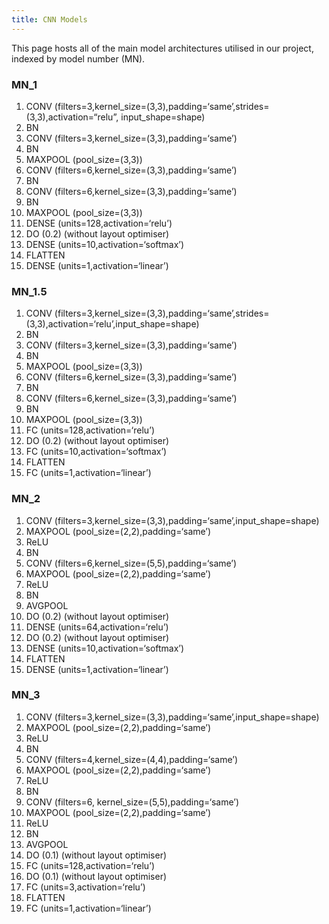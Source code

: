 ```yaml
---
title: CNN Models
---
```


This page hosts all of the main model architectures utilised in our project, indexed by model number (MN).

### MN_1

1. CONV (filters=3,kernel_size=(3,3),padding='same',strides=(3,3),activation="relu", input_shape=shape)
2. BN
3. CONV (filters=3,kernel_size=(3,3),padding='same')
4. BN
5. MAXPOOL (pool_size=(3,3))
6. CONV (filters=6,kernel_size=(3,3),padding='same')
7. BN
8. CONV (filters=6,kernel_size=(3,3),padding='same')
9. BN
10. MAXPOOL (pool_size=(3,3))
11. DENSE (units=128,activation='relu')
12. DO (0.2) (without layout optimiser)
13. DENSE (units=10,activation='softmax')
14. FLATTEN
15. DENSE (units=1,activation='linear')

### MN_1.5

1. CONV (filters=3,kernel_size=(3,3),padding='same',strides=(3,3),activation='relu',input_shape=shape)
2. BN
3. CONV (filters=3,kernel_size=(3,3),padding='same')
4. BN
5. MAXPOOL (pool_size=(3,3))
6. CONV (filters=6,kernel_size=(3,3),padding='same')
7. BN
8. CONV (filters=6,kernel_size=(3,3),padding='same')
9. BN
10. MAXPOOL (pool_size=(3,3))
11. FC (units=128,activation='relu')
12. DO (0.2) (without layout optimiser)
13. FC (units=10,activation='softmax')
14. FLATTEN
15. FC (units=1,activation='linear')

### MN_2

1. CONV (filters=3,kernel_size=(3,3),padding='same',input_shape=shape)
2. MAXPOOL (pool_size=(2,2),padding='same')
3. ReLU
4. BN
5. CONV (filters=6,kernel_size=(5,5),padding='same')
6. MAXPOOL (pool_size=(2,2),padding='same')
7. ReLU
8. BN
9. AVGPOOL
10. DO (0.2) (without layout optimiser)
11. DENSE (units=64,activation='relu')
12. DO (0.2) (without layout optimiser)
13. DENSE (units=10,activation='softmax')
14. FLATTEN
15. DENSE (units=1,activation='linear')

### MN_3

1. CONV (filters=3,kernel_size=(3,3),padding='same',input_shape=shape)
2. MAXPOOL (pool_size=(2,2),padding='same')
3. ReLU
4. BN
5. CONV (filters=4,kernel_size=(4,4),padding='same')
6. MAXPOOL (pool_size=(2,2),padding='same')
7. ReLU
8. BN
9. CONV (filters=6, kernel_size=(5,5),padding='same')
10. MAXPOOL (pool_size=(2,2),padding='same')
11. ReLU
12. BN
13. AVGPOOL
14. DO (0.1) (without layout optimiser)
15. FC (units=128,activation='relu')
16. DO (0.1) (without layout optimiser)
17. FC (units=3,activation='relu')
18. FLATTEN
19. FC (units=1,activation='linear')
